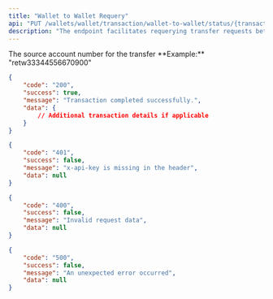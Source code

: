 ```yaml
---
title: "Wallet to Wallet Requery"
api: "PUT /wallets/wallet/transaction/wallet-to-wallet/status/{transactionReference}"
description: "The endpoint facilitates requerying transfer requests between emedly wallets."
---
```


<ParamField body="transactionReference" type="string" required>
	The source account number for the transfer **Example:** "retw33344556670900"
</ParamField>

<ResponseExample>

```json 200 OK
{
	"code": "200",
	"success": true,
	"message": "Transaction completed successfully.",
	"data": {
		// Additional transaction details if applicable
	}
}
```

```json 401 Unauthorized
{
	"code": "401",
	"success": false,
	"message": "x-api-key is missing in the header",
	"data": null
}
```

```json 400 Bad Request
{
	"code": "400",
	"success": false,
	"message": "Invalid request data",
	"data": null
}
```

```json 500 Internal Server Error
{
	"code": "500",
	"success": false,
	"message": "An unexpected error occurred",
	"data": null
}
```

</ResponseExample>
